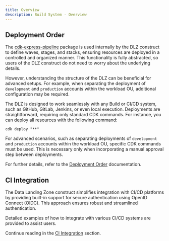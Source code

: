```yaml
---
title: Overview
description: Build System - Overview
---
```


## Deployment Order

The [cdk-express-pipeline](https://github.com/rehanvdm/cdk-express-pipeline) package is used internally by the DLZ
construct to define waves, stages, and stacks, ensuring resources are deployed in a controlled and organized manner.
This functionality is fully abstracted, so users of the DLZ construct do not need to worry about the underlying details.

However, understanding the structure of the DLZ can be beneficial for advanced setups. For example, when separating
the deployment of `development` and `production` accounts within the workload OU, additional configuration may be
required.

The DLZ is designed to work seamlessly with any Build or CI/CD system, such as GitHub, GitLab, Jenkins, or even local
execution. Deployments are straightforward, requiring only standard CDK commands. For instance, you can deploy all
resources with the following command:

```
cdk deploy "**"
```

For advanced scenarios, such as separating deployments of `development` and `production` accounts within the workload
OU, specific CDK commands must be used. This is necessary only when incorporating a manual approval step between
deployments.

For further details, refer to the [Deployment Order](deployment-order) documentation.

## CI Integration

The Data Landing Zone construct simplifies integration with CI/CD platforms by providing built-in support for
secure authentication using OpenID Connect (OIDC). This approach ensures robust and streamlined authentication.

Detailed examples of how to integrate with various CI/CD systems are provided to assist users.

Continue reading in the [CI Integration](ci-integration) section.
